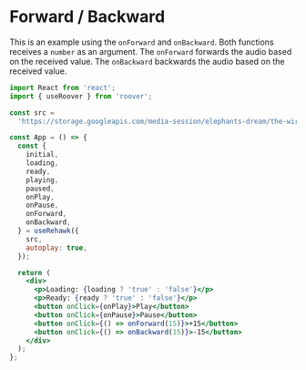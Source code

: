 # Forward / Backward

This is an example using the `onForward` and `onBackward`. Both functions receives a `number` as an argument. The `onForward` forwards the audio based on the received value. The `onBackward` backwards the audio based on the received value.

```jsx
import React from 'react';
import { useRoover } from 'roover';

const src =
  'https://storage.googleapis.com/media-session/elephants-dream/the-wires.mp3';

const App = () => {
  const {
    initial,
    loading,
    ready,
    playing,
    paused,
    onPlay,
    onPause,
    onForward,
    onBackward,
  } = useRehawk({
    src,
    autoplay: true,
  });

  return (
    <div>
      <p>Loading: {loading ? 'true' : 'false'}</p>
      <p>Ready: {ready ? 'true' : 'false'}</p>
      <button onClick={onPlay}>Play</button>
      <button onClick={onPause}>Pause</button>
      <button onClick={() => onForward(15)}>+15</button>
      <button onClick={() => onBackward(15)}>-15</button>
    </div>
  );
};
```
